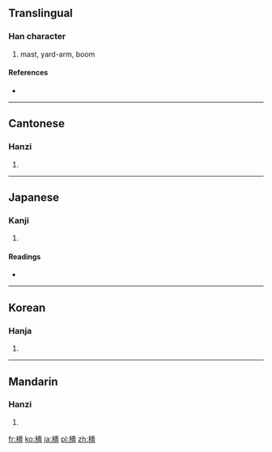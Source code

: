 {{also|樯}}
==Translingual==

===Han character===
{{Han char|rn=75|rad=木|as=13|sn=17|four=4496<sub>1</sub>|canj=木土人田 (DGOW)}}

# mast, yard-arm, boom

====References====
* {{Han ref|kx=0557.220|dkj=15687|dj=0947.010|hdz=21299.140|uh=6AA3|ud=27299|bh=C0CE|bd=49358}}

----

==Cantonese==

===Hanzi===
{{yue-hanzi|jyut=|y=cheung4|sim=樯}}

# {{defn|Cantonese|sort=木13}}

----

==Japanese==

===Kanji===
{{ja-kanji|grade=|rs=木13}}

# {{defn|Japanese|sort=木13}}

====Readings====
* {{ja-readings|on=[[しょう]] (shō)|kun=[[ほばしら]] (hobashira)}}

----

==Korean==

===Hanja===
{{ko-hanja|hangeul=장|eumhun=|rv=jang|mr=chang|y=cang}}

# {{defn|Korean|sort=木13}}

----

==Mandarin==

===Hanzi===
{{cmn-hanzi|sim=樯|pin=[[qiáng]] ([[qiang2]])|wg=ch'iang<sup>2</sup>}}

# {{defn|Mandarin|sort=木13}}

[[fr:檣]]
[[ko:檣]]
[[ja:檣]]
[[pl:檣]]
[[zh:檣]]